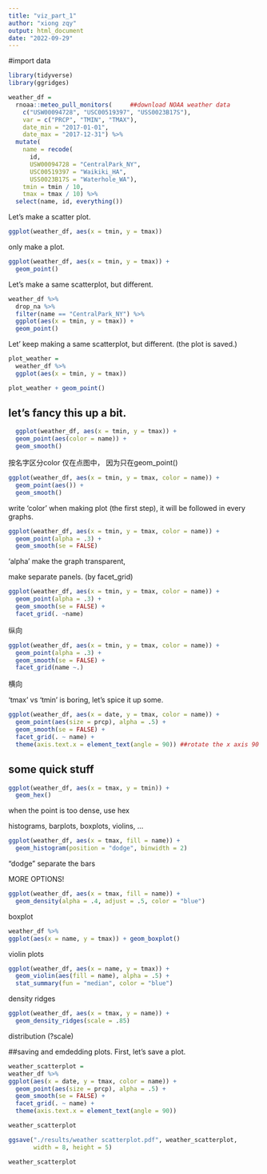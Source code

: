 ```yaml
---
title: "viz_part_1"
author: "xiong zqy"
output: html_document
date: "2022-09-29"
---
```

#import data
```r
library(tidyverse)
library(ggridges)
```

```r
weather_df = 
  rnoaa::meteo_pull_monitors(     ##download NOAA weather data
    c("USW00094728", "USC00519397", "USS0023B17S"),
    var = c("PRCP", "TMIN", "TMAX"), 
    date_min = "2017-01-01",
    date_max = "2017-12-31") %>%
  mutate(
    name = recode(
      id, 
      USW00094728 = "CentralPark_NY", 
      USC00519397 = "Waikiki_HA",
      USS0023B17S = "Waterhole_WA"),
    tmin = tmin / 10,
    tmax = tmax / 10) %>%
  select(name, id, everything())
```

Let's make a scatter plot.

```r
ggplot(weather_df, aes(x = tmin, y = tmax))
```
only make a plot.

```r
ggplot(weather_df, aes(x = tmin, y = tmax)) + 
  geom_point()
```
Let's make a same scatterplot, but different.
```r
weather_df %>%
  drop_na %>% 
  filter(name == "CentralPark_NY") %>%
  ggplot(aes(x = tmin, y = tmax)) + 
  geom_point()
```

Let' keep making a same scatterplot, but different. (the plot is saved.)
```r
plot_weather = 
  weather_df %>%
  ggplot(aes(x = tmin, y = tmax)) 

plot_weather + geom_point()
```

## let's fancy this up a bit.
```r
  ggplot(weather_df, aes(x = tmin, y = tmax)) + 
  geom_point(aes(color = name)) +
  geom_smooth()
```
按名字区分color 仅在点图中， 因为只在geom_point()
```r
ggplot(weather_df, aes(x = tmin, y = tmax, color = name)) + 
  geom_point(aes()) +
  geom_smooth()
```
write 'color' when making plot (the first step), it will be followed in every graphs.
```r
ggplot(weather_df, aes(x = tmin, y = tmax, color = name)) + 
  geom_point(alpha = .3) +
  geom_smooth(se = FALSE)
```
'alpha' make the graph transparent, 

make separate panels. (by facet_grid)
```r
ggplot(weather_df, aes(x = tmin, y = tmax, color = name)) + 
  geom_point(alpha = .3) +
  geom_smooth(se = FALSE) +
  facet_grid(. ~name)
```
纵向

```r
ggplot(weather_df, aes(x = tmin, y = tmax, color = name)) + 
  geom_point(alpha = .3) +
  geom_smooth(se = FALSE) +
  facet_grid(name ~.)
```
横向

'tmax' vs 'tmin' is boring, let's spice it up some.
```r
ggplot(weather_df, aes(x = date, y = tmax, color = name)) + 
  geom_point(aes(size = prcp), alpha = .5) +
  geom_smooth(se = FALSE) + 
  facet_grid(. ~ name) +
  theme(axis.text.x = element_text(angle = 90)) ##rotate the x axis 90'
```

## some quick stuff
```r
ggplot(weather_df, aes(x = tmax, y = tmin)) + 
  geom_hex()
```
when the point is too dense, use hex

histograms, barplots, boxplots, violins, ...
```r
ggplot(weather_df, aes(x = tmax, fill = name)) + 
  geom_histogram(position = "dodge", binwidth = 2)
```
"dodge" separate the bars

MORE OPTIONS!
```r
ggplot(weather_df, aes(x = tmax, fill = name)) + 
  geom_density(alpha = .4, adjust = .5, color = "blue")
```

boxplot
```r
weather_df %>%
ggplot(aes(x = name, y = tmax)) + geom_boxplot()
```

violin plots
```r
ggplot(weather_df, aes(x = name, y = tmax)) + 
  geom_violin(aes(fill = name), alpha = .5) + 
  stat_summary(fun = "median", color = "blue")
```

density ridges
```r
ggplot(weather_df, aes(x = tmax, y = name)) + 
  geom_density_ridges(scale = .85)
```
distribution (?scale)

##saving and emdedding plots.
First, let's save a plot.
```r
weather_scatterplot = 
weather_df %>%
ggplot(aes(x = date, y = tmax, color = name)) + 
  geom_point(aes(size = prcp), alpha = .5) +
  geom_smooth(se = FALSE) + 
  facet_grid(. ~ name) +
  theme(axis.text.x = element_text(angle = 90))

weather_scatterplot

ggsave("./results/weather scatterplot.pdf", weather_scatterplot,
       width = 8, height = 5)
```

```r
weather_scatterplot
```

